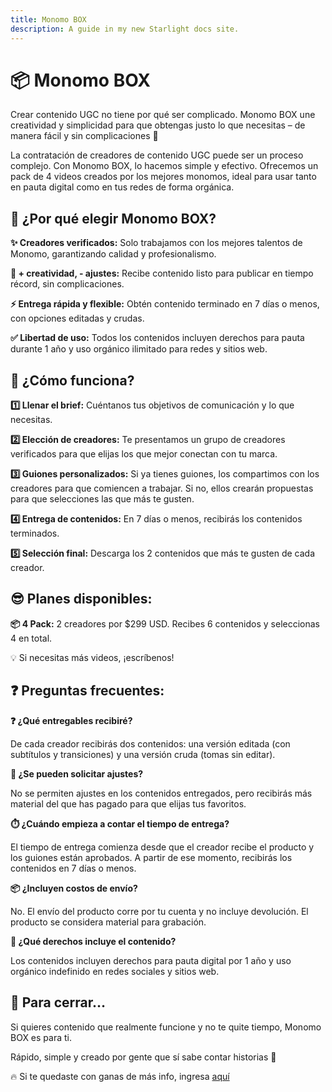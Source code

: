 ```yaml
---
title: Monomo BOX
description: A guide in my new Starlight docs site.
---
```


# 📦 Monomo BOX

Crear contenido UGC no tiene por qué ser complicado. Monomo BOX une creatividad y simplicidad para que obtengas justo lo que necesitas – de manera fácil y sin complicaciones 🌈

La contratación de creadores de contenido UGC puede ser un proceso complejo. Con Monomo BOX, lo hacemos simple y efectivo. Ofrecemos un pack de 4 videos creados por los mejores monomos, ideal para usar tanto en pauta digital como en tus redes de forma orgánica.

## 🤙 ¿Por qué elegir Monomo BOX?

**✨ Creadores verificados:** Solo trabajamos con los mejores talentos de Monomo, garantizando calidad y profesionalismo.

**🎨 + creatividad, - ajustes:** Recibe contenido listo para publicar en tiempo récord, sin complicaciones.

**⚡ Entrega rápida y flexible:** Obtén contenido terminado en 7 días o menos, con opciones editadas y crudas.

**✅ Libertad de uso:** Todos los contenidos incluyen derechos para pauta durante 1 año y uso orgánico ilimitado para redes y sitios web.

## 🤔 ¿Cómo funciona?

**1️⃣ Llenar el brief:** Cuéntanos tus objetivos de comunicación y lo que necesitas.

**2️⃣ Elección de creadores:** Te presentamos un grupo de creadores verificados para que elijas los que mejor conectan con tu marca.

**3️⃣ Guiones personalizados:** Si ya tienes guiones, los compartimos con los creadores para que comiencen a trabajar. Si no, ellos crearán propuestas para que selecciones las que más te gusten.

**4️⃣ Entrega de contenidos:** En 7 días o menos, recibirás los contenidos terminados.

**5️⃣ Selección final:** Descarga los 2 contenidos que más te gusten de cada creador.

## 😎 Planes disponibles:

**📦 4 Pack:** 2 creadores por $299 USD. Recibes 6 contenidos y seleccionas 4 en total.

💡 Si necesitas más videos, ¡escríbenos!

## ❓ Preguntas frecuentes:

<div style={{ backgroundColor: '#e8f5e9', border: '1px solid #c8e6c9', padding: '16px', borderRadius: '8px', marginBottom: '16px' }}>
  <p><strong>❓ ¿Qué entregables recibiré?</strong></p>
  <p>De cada creador recibirás dos contenidos: una versión editada (con subtítulos y transiciones) y una versión cruda (tomas sin editar).</p>
</div>

<div style={{ backgroundColor: '#e8f5e9', border: '1px solid #c8e6c9', padding: '16px', borderRadius: '8px', marginBottom: '16px' }}>
  <p><strong>🔄 ¿Se pueden solicitar ajustes?</strong></p>
  <p>No se permiten ajustes en los contenidos entregados, pero recibirás más material del que has pagado para que elijas tus favoritos.</p>
</div>

<div style={{ backgroundColor: '#e8f5e9', border: '1px solid #c8e6c9', padding: '16px', borderRadius: '8px', marginBottom: '16px' }}>
  <p><strong>⏱️ ¿Cuándo empieza a contar el tiempo de entrega?</strong></p>
  <p>El tiempo de entrega comienza desde que el creador recibe el producto y los guiones están aprobados. A partir de ese momento, recibirás los contenidos en 7 días o menos.</p>
</div>

<div style={{ backgroundColor: '#e8f5e9', border: '1px solid #c8e6c9', padding: '16px', borderRadius: '8px', marginBottom: '16px' }}>
  <p><strong>📦 ¿Incluyen costos de envío?</strong></p>
  <p>No. El envío del producto corre por tu cuenta y no incluye devolución. El producto se considera material para grabación.</p>
</div>

<div style={{ backgroundColor: '#e8f5e9', border: '1px solid #c8e6c9', padding: '16px', borderRadius: '8px', marginBottom: '16px' }}>
  <p><strong>📄 ¿Qué derechos incluye el contenido?</strong></p>
  <p>Los contenidos incluyen derechos para pauta digital por 1 año y uso orgánico indefinido en redes sociales y sitios web.</p>
</div>

 
## 🧵 Para cerrar…

Si quieres contenido que realmente funcione y no te quite tiempo, Monomo BOX es para ti.

Rápido, simple y creado por gente que sí sabe contar historias 📲

🔥 Si te quedaste con ganas de más info, ingresa [aquí](https://app.monomo.com.co/box) 
